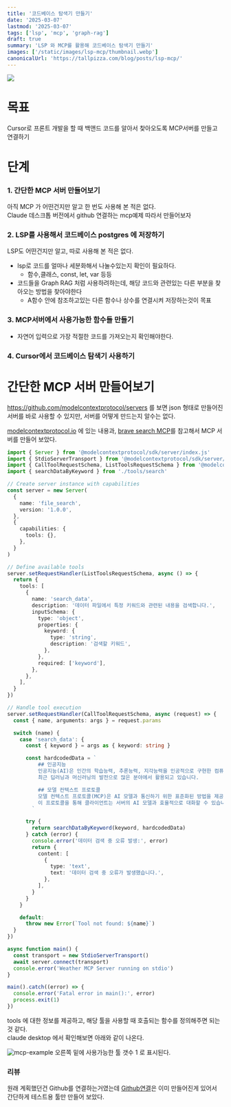 ```yaml
---
title: '코드베이스 탐색기 만들기'
date: '2025-03-07'
lastmod: '2025-03-07'
tags: ['lsp', 'mcp', 'graph-rag']
draft: true
summary: 'LSP 와 MCP를 활용해 코드베이스 탐색기 만들기'
images: ['/static/images/lsp-mcp/thumbnail.webp']
canonicalUrl: 'https://tallpizza.com/blog/posts/lsp-mcp/'
---
```


![](/static/images/lsp-mcp/thumbnail.webp)

# 목표

Cursor로 프론트 개발을 할 때 백앤드 코드를 알아서 찾아오도록 MCP서버를 만들고 연결하기

# 단계

### 1. 간단한 MCP 서버 만들어보기

아직 MCP 가 어떤건지만 알고 한 번도 사용해 본 적은 없다.  
Claude 데스크톱 버전에서 github 연결하는 mcp예제 따라서 만들어보자

### 2. LSP를 사용해서 코드베이스 postgres 에 저장하기

LSP도 어떤건지만 알고, 따로 사용해 본 적은 없다.

- lsp로 코드를 얼마나 세분화해서 나눌수있는지 확인이 필요하다.
  - 함수,클래스, const, let, var 등등
- 코드들을 Graph RAG 처럼 사용하려하는데, 해당 코드와 관련있는 다른 부분을 찾아오는 방법을 찾아야한다
  - A함수 안에 참조하고있는 다른 함수나 상수를 연결시켜 저장하는것이 목표

### 3. MCP서버에서 사용가능한 함수들 만들기

- 자연어 입력으로 가장 적절한 코드를 가져오는지 확인해야한다.

### 4. Cursor에서 코드베이스 탐색기 사용하기

# 간단한 MCP 서버 만들어보기

https://github.com/modelcontextprotocol/servers 를 보면 json 형태로 만들어진 서버를 바로 사용할 수 있지만, 서버를 어떻게 만드는지 알수는 없다.

[modelcontextprotocol.io](https://modelcontextprotocol.io/quickstart/user) 에 있는 내용과,
[brave search MCP](https://github.com/modelcontextprotocol/servers/blob/main/src/brave-search/index.ts)를 참고해서 MCP 서버를 만들어 보았다.

```typescript
import { Server } from '@modelcontextprotocol/sdk/server/index.js'
import { StdioServerTransport } from '@modelcontextprotocol/sdk/server/stdio.js'
import { CallToolRequestSchema, ListToolsRequestSchema } from '@modelcontextprotocol/sdk/types.js'
import { searchDataByKeyword } from './tools/search'

// Create server instance with capabilities
const server = new Server(
  {
    name: 'file_search',
    version: '1.0.0',
  },
  {
    capabilities: {
      tools: {},
    },
  }
)

// Define available tools
server.setRequestHandler(ListToolsRequestSchema, async () => {
  return {
    tools: [
      {
        name: 'search_data',
        description: '데이터 파일에서 특정 키워드와 관련된 내용을 검색합니다.',
        inputSchema: {
          type: 'object',
          properties: {
            keyword: {
              type: 'string',
              description: '검색할 키워드',
            },
          },
          required: ['keyword'],
        },
      },
    ],
  }
})

// Handle tool execution
server.setRequestHandler(CallToolRequestSchema, async (request) => {
  const { name, arguments: args } = request.params

  switch (name) {
    case 'search_data': {
      const { keyword } = args as { keyword: string }

      const hardcodedData = `          
          ## 인공지능
          인공지능(AI)은 인간의 학습능력, 추론능력, 지각능력을 인공적으로 구현한 컴퓨터 프로그램 또는 이를 포함한 컴퓨터 시스템입니다.
          최근 딥러닝과 머신러닝의 발전으로 많은 분야에서 활용되고 있습니다.

          ## 모델 컨텍스트 프로토콜
          모델 컨텍스트 프로토콜(MCP)은 AI 모델과 통신하기 위한 표준화된 방법을 제공합니다.
          이 프로토콜을 통해 클라이언트는 서버의 AI 모델과 효율적으로 대화할 수 있습니다.
        `

      try {
        return searchDataByKeyword(keyword, hardcodedData)
      } catch (error) {
        console.error('데이터 검색 중 오류 발생:', error)
        return {
          content: [
            {
              type: 'text',
              text: '데이터 검색 중 오류가 발생했습니다.',
            },
          ],
        }
      }
    }

    default:
      throw new Error(`Tool not found: ${name}`)
  }
})

async function main() {
  const transport = new StdioServerTransport()
  await server.connect(transport)
  console.error('Weather MCP Server running on stdio')
}

main().catch((error) => {
  console.error('Fatal error in main():', error)
  process.exit(1)
})
```

tools 에 대한 정보를 제공하고, 해당 툴을 사용할 때 호출되는 함수를 정의해주면 되는것 같다.  
claude desktop 에서 확인해보면 아래와 같이 나온다.

![mcp-example](/static/images/lsp-mcp/claude-screenshot.png)
오른쪽 밑에 사용가능한 툴 갯수 1 로 표시된다.

### 리뷰

원래 계획했던건 Github를 연결하는거였는데 [Github연결](https://github.com/modelcontextprotocol/servers/tree/main/src/github)은 이미 만들어진게 있어서 간단하게 테스트용 툴만 만들어 보았다.

